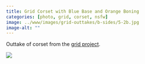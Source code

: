 ```yaml
---
title: Grid Corset with Blue Base and Orange Boning
categories: [photo, grid, corset, nsfw]
image: ../www/images/grid-outtakes/b-sides/5-2b.jpg
image-alt: ""
---
```


Outtake of corset from the [grid project](/posts/2025-01-27_grid-project.html).

![](../www/images/grid-outtakes/b-sides/5-2b.jpg)

